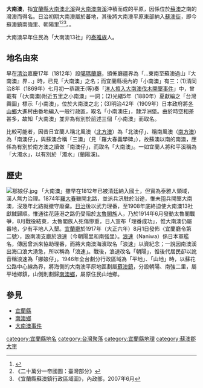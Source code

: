 {{other uses}}
{{about|主要位於蘇澳鎮南部的南澳溪沖積平原|三面-{}-包圍該地的山區|南澳鄉}}
'''大南澳'''，指[[宜蘭縣|宜蘭縣]][[大南澳北溪|大南澳北溪]]與[[大南澳南溪|大南澳南溪]]沖積而成的平原，因係位於[[蘇澳港|蘇澳]]之南的灣澳而得名。日治初期大南澳屬於蕃地，其後將大南澳平原東部納入[[蘇澳街|蘇澳街]]，即今蘇澳鎮南強里、朝陽里<ref>{{Cite web |url=http://gissrv3.sinica.edu.tw/search/ |title=〈蘇澳鎮：大南澳〉，《地名檢索系統》 |accessdate=2016-10-30 |archive-date=2012-05-18 |archive-url=https://web.archive.org/web/20120518203633/http://gissrv3.sinica.edu.tw/search/ |dead-url=yes }}</ref><ref>《二十萬分一帝國圖：臺灣部分》</ref><ref>《宜蘭縣蘇澳鎮行政區域圖》，內政部，2007年6月</ref>。{{Fact|廣義的大南澳則包含其後方今隸屬於[[南澳鄉|南澳鄉]]的山區|time=2016-10-31}}。

大南澳早年住民為「大南澳13社」的[[泰雅族|泰雅族]]人。

== 地名由來 ==
早在[[台灣清治時期|清治]]嘉慶17年（1812年）設[[噶瑪蘭廳|噶瑪蘭廳]]，頒佈廳疆界為「…東南至蘇澳過山『大南澳』界…」時，已見「大南澳」之名；而宜蘭縣境內的「小南澳」有三：(1)清同治8年（1869年）七月初一恭親王(等)奏「[[大南澳事件|洋人擅入大南澳伐木開墾事件]]」中，曾載有「(大南澳)附近五里之小南澳」一詞；(2)光緒5年（1880年）夏獻綸之「台灣輿圖」標示「小南澳」，位於大南澳之北；(3)明治42年（1909年）日本政府將[[冬山鄉|冬山鄉]]大進村由番地編入一般行政區，取名「小南澳庄」，隸浮洲堡。由於時空相差甚多，故知「大南澳」並非為有別於前述三個「小南澳」而取名。

比較可能者，因昔日宜蘭人稱北風澳（[[北方澳|北方澳]]）為「北澳仔」、稱南風澳（[[南方澳|南方澳]]）為「南澳仔」，與蘇澳合稱「三澳」（見「羅大春義學碑」），故蘇澳以南的南澳，應係為有別於南方澳之讀做「南澳仔」，而取名「大南澳」。一如宜蘭人將和平溪稱為「大濁水」，以有別於「濁水」(蘭陽溪)。

== 歷史 ==
[[File:那娘仔.jpg|thumb]]
「大南澳」雖早在1812年已被清廷納入國土，但實為泰雅人領域，漢人無力治理。1874年[[羅大春|羅大春]]雖開北路，並派兵汛駐於沿途，惟未囤兵開墾大南澳，沒幾年北路就撤守廢棄。[[台灣日治時期|日治]]後以武力理番，至1908年底終迫使大南澳13社獻馘歸順。惟通往花蓮港之路仍受阻於[[太魯閣族|太魯閣族]]人，乃於1914年6月發動太魯閣戰爭，8月戰役結束，太魯閣族人死傷慘重，日人宣布「理番成功」，惟大南澳仍屬番地，少有平地人入墾。[[宜蘭廳|宜蘭廳]]於1917年（大正六年）8月1日發佈〈宜蘭廳令第二號〉，設南澳支廳於浪速（今朝陽里和南強里）。[[浪速|浪速]]（Naniwa）係日本軍艦名，傳因曾派來協助理番，而將大南澳海濱取名「浪速」以資紀念；一說因南澳溪出海口浪大湧急，所以稱為「浪速」。戰後，浪速改名「朝陽」，惟後代居民卻以訛音稱浪速為「娜娘仔」。1946年全台劃分行政區域為「平地」、「山地」時，以蘇花公路中心線為界，將海側的大南澳平原地區劃屬[[蘇澳鎮_(臺灣)|蘇澳鎮]]，分設朝陽、南強二里，屬平地鄉鎮，山側則劃歸[[南澳鄉|南澳鄉]]，屬原住民山地鄉。

== 參見 ==
*[[宜蘭縣|宜蘭縣]]
*[[南澳鄉|南澳鄉]]
*[[大南澳事件|大南澳事件]]

{{蘇澳郡}}

[[category:宜蘭縣地名|category:宜蘭縣地名]]
[[category:台灣聚落|category:台灣聚落]]
[[category:宜蘭縣地理|category:宜蘭縣地理]]
[[category:蘇澳郡大字|category:蘇澳郡大字]]